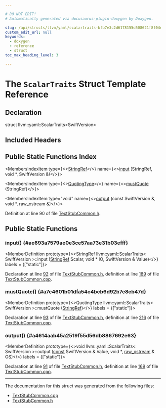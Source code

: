 ```yaml
---

# DO NOT EDIT!
# Automatically generated via docusaurus-plugin-doxygen by Doxygen.

slug: /api/structs/llvm/yaml/scalartraits-bfb7e3c2d6178155d508621f8f04dbb7
custom_edit_url: null
keywords:
  - doxygen
  - reference
  - struct
toc_max_heading_level: 3

---
```





# The `ScalarTraits` Struct Template Reference

<DoxygenPage pluginConfig={pluginConfig}>



## Declaration

<CodeBlock>struct llvm::yaml::ScalarTraits&lt;SwiftVersion&gt;</CodeBlock>

## Included Headers

<IncludesList>
<IncludesListItem
  filePath="TextAPI/TextStubCommon.h"
  permalink="/docs/api/files/lib/lib/textapi/textstubcommon-h"
  isLocal="true" />
</IncludesList>

## Public Static Functions Index

<MembersIndex>

<MembersIndexItem
  type={<><a href="/docs/api/classes/llvm/stringref">StringRef</a></>}
  name={<><a href="#ae693a7579ae0e3ce57aa73e31b03efff">input</a> (StringRef, void &#42;, SwiftVersion &amp;)</>}>
</MembersIndexItem>

<MembersIndexItem
  type={<><a href="/docs/api/namespaces/llvm/yaml/#a2e9b09c50b4fff3bad8cba23daef8757">QuotingType</a></>}
  name={<><a href="#a7e4601b01dfa54c4bcb6d92b7e8cb47d">mustQuote</a> (StringRef)</>}>
</MembersIndexItem>

<MembersIndexItem
  type="void"
  name={<><a href="#a4614aab45a2519f55d56db8867692e63">output</a> (const SwiftVersion &amp;, void &#42;, raw&#95;ostream &amp;)</>}>
</MembersIndexItem>

</MembersIndex>


Definition at line 90 of file <a href="/docs/api/files/lib/lib/textapi/textstubcommon-h">TextStubCommon.h</a>.

<SectionDefinition>

## Public Static Functions

### input() {#ae693a7579ae0e3ce57aa73e31b03efff}

<MemberDefinition
  prototype={<>StringRef llvm::yaml::ScalarTraits&lt; SwiftVersion &gt;::input (<a href="/docs/api/classes/llvm/stringref">StringRef</a> Scalar, void &#42; IO, SwiftVersion &amp; Value)</>}
  labels = {["static"]}>

Declaration at line <a href="/docs/api/files/lib/lib/textapi/textstubcommon-h/#l00092">92</a> of file <a href="/docs/api/files/lib/lib/textapi/textstubcommon-h">TextStubCommon.h</a>, definition at line <a href="/docs/api/files/lib/lib/textapi/textstubcommon-cpp/#l00189">189</a> of file <a href="/docs/api/files/lib/lib/textapi/textstubcommon-cpp">TextStubCommon.cpp</a>.
</MemberDefinition>

### mustQuote() {#a7e4601b01dfa54c4bcb6d92b7e8cb47d}

<MemberDefinition
  prototype={<>QuotingType llvm::yaml::ScalarTraits&lt; SwiftVersion &gt;::mustQuote (<a href="/docs/api/classes/llvm/stringref">StringRef</a>)</>}
  labels = {["static"]}>

Declaration at line <a href="/docs/api/files/lib/lib/textapi/textstubcommon-h/#l00093">93</a> of file <a href="/docs/api/files/lib/lib/textapi/textstubcommon-h">TextStubCommon.h</a>, definition at line <a href="/docs/api/files/lib/lib/textapi/textstubcommon-cpp/#l00216">216</a> of file <a href="/docs/api/files/lib/lib/textapi/textstubcommon-cpp">TextStubCommon.cpp</a>.
</MemberDefinition>

### output() {#a4614aab45a2519f55d56db8867692e63}

<MemberDefinition
  prototype={<>void llvm::yaml::ScalarTraits&lt; SwiftVersion &gt;::output (<a href="/docs/api/files/lib/lib/target/lib/target/aarch64/aarch64promoteconstant-cpp/#a90f8350fecae261c25be85d38b451bff">const</a> SwiftVersion &amp; Value, void &#42;, <a href="/docs/api/classes/llvm/raw-ostream">raw&#95;ostream</a> &amp; OS)</>}
  labels = {["static"]}>

Declaration at line <a href="/docs/api/files/lib/lib/textapi/textstubcommon-h/#l00091">91</a> of file <a href="/docs/api/files/lib/lib/textapi/textstubcommon-h">TextStubCommon.h</a>, definition at line <a href="/docs/api/files/lib/lib/textapi/textstubcommon-cpp/#l00169">169</a> of file <a href="/docs/api/files/lib/lib/textapi/textstubcommon-cpp">TextStubCommon.cpp</a>.
</MemberDefinition>

</SectionDefinition>

<hr/>

The documentation for this struct was generated from the following files:

<ul>
<li><a href="/docs/api/files/lib/lib/textapi/textstubcommon-cpp">TextStubCommon.cpp</a></li>
<li><a href="/docs/api/files/lib/lib/textapi/textstubcommon-h">TextStubCommon.h</a></li>
</ul>

</DoxygenPage>
